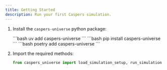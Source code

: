 ```yaml
---
title: Getting Started
description: Run your first Caspers simulation.
---
```



<Steps>

1. Install the `caspers-universe` python package:

   <Tabs>
     <TabItem label="uv">
       ```bash
       uv add caspers-universe
       ```
     </TabItem>
     <TabItem label="pip">
       ```bash
       pip install caspers-universe
       ```
     </TabItem>
     <TabItem label="poetry">
       ```bash
       poetry add caspers-universe
       ```
     </TabItem>
   </Tabs>

2. Import the required methods:

   ```python
   from caspers_universe import load_simulation_setup, run_simulation
   ```

</Steps>
